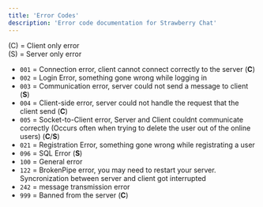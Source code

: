 ```yaml
---
title: 'Error Codes'
description: 'Error code documentation for Strawberry Chat'
---
```


(C) = Client only error \
(S) = Server only error

* `001` = Connection error, client cannot connect correctly to the server (**C**)
* `002` = Login Error, something gone wrong while logging in
* `003` = Communication error, server could not send a message to client (**S**)
* `004` = Client-side error, server could not handle the request that the client send (**C**)
* `005` = Socket-to-Client error, Server and Client couldnt communicate correctly (Occurs often when trying to delete the user out of the online users) (**C**/**S**)
* `021` = Registration Error, something gone wrong while registrating a user
* `096` = SQL Error (**S**)
* `100` = General error
* `122` = BrokenPipe error, you may need to restart your server. Syncronization between server and client got interrupted
* `242` = message transmission error
* `999` = Banned from the server (**C**)